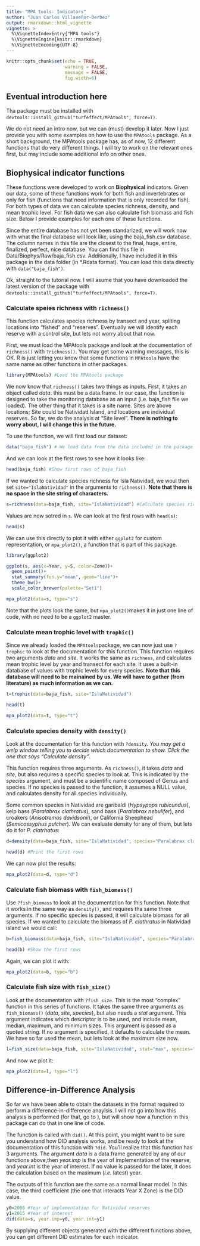 ```yaml
---
title: "MPA tools: Indicators"
author: "Juan Carlos Villaseñor-Derbez"
output: rmarkdown::html_vignette
vignette: >
  %\VignetteIndexEntry{"MPA tools"}
  %\VignetteEngine{knitr::rmarkdown}
  %\VignetteEncoding{UTF-8}
---
```


```r
knitr::opts_chunk$set(echo = TRUE,
                      warning = FALSE,
                      message = FALSE,
                      fig.width=6)
```


## Eventual introduction here

Tha package must be installed with `devtools::install_github("turfeffect/MPAtools", force=T)`.

We do not need an intro now, but we can (must) develop it later. Now I just provide you with some examples on how to use the `MPAtools` package. As a short background, the MPAtools package has, as of now, 12 different functions that do very different things. I will try to work on the relevant ones first, but may include some additional info on other ones.

## Biophysical indicator functions

These functions were developed to work on **Biophysical** indicators. Given our data, some of these functions work for both fish and invertebrates or only for fish (functions that need information that is only recorded for fish). For both types of data we can calculate species richness, density, and mean trophic level. For fish data we can also calculate fish biomass and fish size. Below I provide examples for each one of these functions.

Since the entire database has not yet been standarized, we will work now with what the final database will look like, using the baja_fish.csv database. The column names in this file are the closest to the final, huge, entire, finalized, perfect, nice database. You can find this file in Data/Biophys/Raw/baja_fish.csv. Additionally, I have included it in this package in the data folder (in *.Rdata format). You can load this data directly with `data("baja_fish")`.

Ok, straight to the tutorial now. I will asume that you have downloaded the latest version of the package with `devtools::install_github("turfeffect/MPAtools", force=T)`.

### Calculate speies richness with `richness()`

This function calculates species richness by transect and year, spliting locations into "fished" and "reserves". Eventually we will identify each reserve with a control site, but lets not worry about that now.

First, we must load the MPAtools package and look at the documentation of `richness()` with `?richness()`. You may get some warning messages, this is OK. R is just letting you know that some functions in `MPAtools` have the same name as other functions in other packages.

```r
library(MPAtools) #Load the MPAtools package
```

We now know that `richness()` takes two things as inputs. First, it takes an object called *data*. this must be a data.frame. In our case, the function is designed to take the monitoring database as an input (i.e. baja_fish file we loaded). The other thing that it takes is a site name. Sites are above locations; Site could be Natividad Island, and locations are individual reserves. So far, we do the analysis at "Site level". **There is nothing to worry about, I will change this in the future.**

To use the function, we will first load our dataset:

```r
data("baja_fish") # We load data from the data included in the package. It takes a bit to load the first time. It will create a variable called baja_fish
```

And we can look at the first rows to see how it looks like:

```r
head(baja_fish) #Show first rows of baja_fish
```

If we wanted to calculate species richness for Isla Natividad, we woul then set `site="IslaNatividad"` in the arguments to `richness()`. **Note that there is no space in the site string of characters.**

```r
s=richness(data=baja_fish, site="IslaNatividad") #Calculate species richness for Natividad
```

Values are now sotred in `s`. We can look at the first rows with `head(s)`:

```r
head(s)
```

We can use this directly to plot it with either `ggplot2` for custom representation, or `mpa_plot2()`, a function that is part of this package.

```r
library(ggplot2)

ggplot(s, aes(x=Year, y=S, color=Zone))+
  geom_point()+
  stat_summary(fun.y="mean", geom="line")+
  theme_bw()+
  scale_color_brewer(palette="Set1")

mpa_plot2(data=s, type="s")

```

Note that the plots look the same, but `mpa_plot2()`makes it in just one line of code, with no need to be a `ggplot2` master.

### Calculate mean trophic level with `trophic()`

Since we already loaded the `MPAtools`package, we can now just use `?trophic` to look at the documentation for this function. This function requires two arguments *data* and *site*. It works the same as `richness`, and calculates mean trophic level by year and transect for each site. It uses a built-in database of values with trophic levels for every species. **Note that this database will need to be mainained by us. We will have to gather (from literature) as much information as we can.**

```r
t=trophic(data=baja_fish, site="IslaNatividad")

head(t)
```

```r
mpa_plot2(data=t, type="t")
```

### Calculate species density with `density()`

Look at the documentation for this function with `?density`. *You may get a welp window telling you to decide which documentation to show. Click the one that says "Calculate density"*.

This function requires three arguments. As `richness()`, it takes *data* and *site*, but also requires a specific species to look at. This is indicated by the *species* argument, and must be a scientific name composed of Genus and species. If no species is passed to the function, it assumes a NULL value, and calculates density for all species individually.

Some common species in Natividad are garibaldi (*Hypsypops rubicundus*), kelp bass (*Paralabrax clathratus*), sand bass (*Paralabrax nebulifer*), and croakers (*Anisotremus davidsonii*), or California Sheephead (*Semicossyphus pulcher*). We can evaluate density for any of them, but lets do it for *P. clatrhatus*:

```r
d=density(data=baja_fish, site="IslaNatividad", species="Paralabrax clathratus") #calculate density for P. clathratus in Natividad

head(d) #Print the first rows
```

We can now plot the results:

```r
mpa_plot2(data=d, type="d")
```


### Calculate fish biomass with `fish_biomass()`

Use `?fish_biomass` to look at the documentation for this function. Note that it works in the same way as `density()`, and requires tha same three arguments. If no specific species is passed, it will calculate biomass for all species. If we wanted to calculate the biomass of *P. clathratus* in Natividad island we would call:

```r
b=fish_biomass(data=baja_fish, site="IslaNatividad", species="Paralabrax clathratus") #Calculate biomass for P. clathratus in Natividad

head(b) #Show the first rows
```

Again, we can plot it with:

```r
mpa_plot2(data=b, type="b")
```


### Calculate fish size with `fish_size()`

Look at the documentation with `?fish_size`. This is the most "complex" function in this series of functions. It takes the same three arguments as `fish_biomass()` (*data*, *site*, *species*), but also needs a *stat* argument. This argument indicates which descriptor is to be used, and include mean, median, maximum, and minimum sizes. This argument is passed as a quoted string. If no argument is specified, it defaults to calculate the mean. We have so far used the mean, but lets look at the maximum size now.

```r
l=fish_size(data=baja_fish, site="IslaNatividad", stat="max", species="Paralabrax clathratus")
```

And now we plot it:

```r
mpa_plot2(data=l, type="l")
```

## Difference-in-Difference Analysis

So far we have been able to obtain the datasets in the format required to perform a difference-in-difference anaylsis. I will not go into how this analysis is performed (for that, go to []()), but will show how a function in this package can do that in one line of code.

The function is called with `did()`. At this point, you might want to be sure you understand how DID analysis works, and be ready to look at the documentation of this function with `?did`. You'll realize that this function has 3 arguments. The argument *data* is a data.frame generated by any of our functions above,then *year.imp* is the year of implementation of the reserve, and *year.int* is the year of interest. If no value is passed for the later, it does the calculation based on the maximum (*i.e.* latest) year.

The outputs of this function are the same as a normal linear model. In this case, the third coefficient (the one that interacts Year X Zone) is the DID value.

```r
y0=2006 #Year of implementation for Natividad reserves
y1=2015 #Year of interest
did(data=s, year.imp=y0, year.int=y1)
```

By supplying different objects generated with the different functions above, you can get different DID estimates for each indicator.

